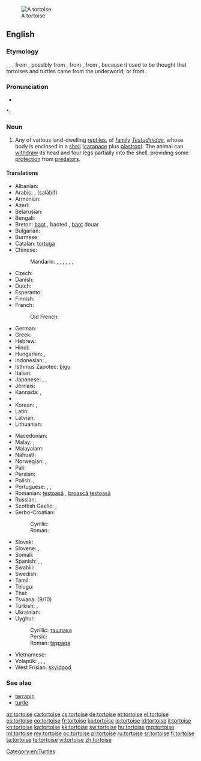 {{wikipedia}}
[[Image:Aldabra.giant.tortoise.arp.jpg|thumb|A tortoise]]
==English==

===Etymology===
{{etyl|enm|en}} {{term|tortuse|lang=enm}}, {{term|tortuce|lang=enm}}, {{term|tortuge|lang=enm}}, from {{etyl|ML.|en}} {{term|tortuca|lang=la}}, possibly from {{etyl|LL.}} {{term|tartarucha|tartarūcha|lang=la}}, from {{etyl|LL.}} {{term|tartaruchus|tartarūchus|of Tartarus|lang=la}}, from {{etyl|grc|en}} {{term|ταρταροῦχος|tr=tartarouchos||lang=grc|from Tartaros, Tartarus, the land of the dead in ancient stories}}, because it used to be thought that tortoises and turtles came from the underworld; or from {{etyl|la|en}} {{term|tortus||lang=la|twisted}}.

===Pronunciation===
* {{audio|en-us-tortoise.ogg|Audio (US)}}

*: {{rhymes|ɔː(r)təs}}

===Noun===
{{en-noun}}

# Any of various land-dwelling [[reptile]]s, of [[family]] ''[[Testudinidae]]'', whose body is enclosed in a [[shell]] ([[carapace]] plus [[plastron]]). The animal can [[withdraw]] its head and four legs partially into the shell, providing some [[protection]] from [[predator]]s.

====Translations====
{{trans-top|land-dwelling reptile}}
* Albanian: {{t+|sq|breshkë|f|xs=Albanian}}
* Arabic: {{qualifier|tortoise or turtle}} {{t|ar|سلحفاة|f|tr=sulaḥfāa|alt=سُلَحْفَاة|sc=Arab}}, {{Arab|[[سلحفاة|سَلاحِف]]}} (salāḥif) {{p}}
* Armenian: {{t-|hy|կրիա|tr=kria}}
* Azeri: {{qualifier|tortoise or turtle}} {{t|az|tısbağa}}
* Belarusian: {{qualifier|tortoise or turtle}} {{t|be|чарапаха|f|tr=čarapáxa|sc=Cyrl}}
* Bengali: {{qualifier|tortoise or turtle}} {{t|bn|কাছিম|tr=kachim|sc=Beng}}
* Breton: [[baot]] {{f}}, baoted {{p}}, [[baot]] douar
* Bulgarian: {{qualifier|tortoise or turtle}} {{t+|bg|костенурка|f|tr=kostenúrka}}
* Burmese: {{qualifier|tortoise or turtle}} {{t|my|လိပ်|tr=lei|sc=Mymr}}
* Catalan: [[tortuga]] {{f}}
* Chinese:
*: Mandarin: {{qualifier|tortoise or turtle}} {{t|zh|龜|sc=Hani}}, {{t|zh|龟|tr=guī|sc=Hani}}, {{t|zh|烏龜|sc=Hani}}, {{t|zh|乌龟|tr=wūguī|sc=Hani}}, {{t+|zh|王八|tr=wángba|sc=Hani}}, {{t|zh|草龜|sc=Hani}}, {{t|zh|草龟|tr=cǎoguī|sc=Hani}}
* Czech: {{t+|cs|želva}}
* Danish: {{t+|da|skildpadde|c}}
* Dutch: {{t+|nl|schildpad|f}}
* Esperanto: {{t-|eo|testudo|xs=Esperanto}}
* Finnish: {{t+|fi|kilpikonna}}
* French: {{qualifier|tortoise or turtle}} {{t+|fr|tortue|f}}
*: Old French: {{t|fro|welke|f}}
* German: {{qualifier|tortoise or turtle}} {{t+|de|Schildkröte|f}}
* Greek: {{qualifier|tortoise or turtle}} {{t|el|χελώνα|f|tr=chelóna|sc=Grek}}
* Hebrew: {{qualifier|tortoise or turtle}} {{t|he|צב|m|tr=tzav|sc=Hebr}}
* Hindi: {{t|hi|कछुआ|m|tr=kachu'ā|sc=Deva}}
* Hungarian: {{t+|hu|teknősbéka}}, {{t-|hu|teknős}}
* Indonesian: {{t+|id|kura-kura|xs=Indonesian}}, {{t|id|penyu}}
* Isthmus Zapotec: [[bigu]]
* Italian: {{qualifier|tortoise or turtle}} {{t+|it|tartaruga|f}}
* Japanese: {{qualifier|tortoise or turtle}} {{t|ja|亀|tr=[[かめ]], kame|sc=Jpan}}, {{t|ja|カメ|tr=kame|sc=Jpan}}, {{t|ja|陸亀|tr=りくがめ, rikugame|sc=Jpan}}
* Jèrriais: {{tø|roa-jer|tortue|f}}
* Kannada: {{t|kn|ಆಮೆ|tr=āme|sc=Knda}}, {{t|kn|ಕೂರ್ಮ|tr=kūrma|sc=Knda}}
* {{trreq|Khmer}}
* Korean: {{qualifier|tortoise or turtle}} {{t|ko|거북|tr=geobuk|sc=Kore}}, {{t|ko|거북이|tr=geobugi|sc=Kore}}
* Latin: {{t+|la|testudo|m}}
* Latvian: {{t-|lv|bruņurupucis|m|xs=Latvian}}
* Lithuanian: {{t-|lt|vėžlys|m|xs=Lithuanian}}
{{trans-mid}}
* Macedonian: {{qualifier|tortoise or turtle}} {{t|mk|желка|f|tr=žélka}}
* Malay: {{t|ms|penyu}}, {{t|ms|kura-kura}}
* Malayalam: {{t|ml|ആമ|tr=āma|sc=Mlym}}
* Nahuatl: {{t-|nah|āyotl}}
* Norwegian: {{t-|no|skilpadde}}, {{t-|no|skjelpadde}}
* Pali: {{tø|pi|kacchapa|m}}
* Persian: {{qualifier|tortoise or turtle}} {{t+|fa|لاک‌پشت|tr=lâk-pošt|sc=fa-Arab}}
* Polish: {{qualifier|tortoise or turtle}} {{t+|pl|żółw|m}}, {{t|pl|żółw lądowy|m}}
* Portuguese: {{qualifier|tortoise or turtle}} {{t+|pt|tartaruga|f}}, {{t+|pt|jabuti|m}}, {{t|pt|cágado}}
* Romanian: [[țestoasă]] {{f}}, [[broască țestoasă]] {{f}}
* Russian: {{qualifier|tortoise or turtle}} {{t+|ru|черепаха|f|tr=čerepáxa}}
* Scottish Gaelic: {{t-|gd|crùban-coille|m|xs=Scottish Gaelic}}, {{t-|gd|sligeanach|m|xs=Scottish Gaelic}}
* Serbo-Croatian:
*: Cyrillic: {{qualifier|tortoise or turtle}} {{t|sh|корњача|f|sc=Cyrl}}
*: Roman: {{qualifier|tortoise or turtle}} {{t|sh|kornjača|f}}
* Slovak: {{qualifier|tortoise or turtle}} {{t|sk|korytnačka|f}}
* Slovene: {{qualifier|tortoise or turtle}} {{t+|sl|želva|f}}, {{t|sl|kopenska želva|f}}
* Somali: {{t-|so|diin|xs=Somali}}
* Spanish: {{qualifier|tortoise or turtle}} {{t+|es|tortuga|f}}, {{t|es|tortuga terrestre|f}}, {{t|es|morrocoy|m}} {{qualifier|Venezuela}}
* Swahili: {{t+|sw|kobe|xs=Swahili}}
* Swedish: {{t+|sv|sköldpadda}}
* Tamil: {{t|ta|ஓடன்|tr=ōṭaṉ|sc=Taml}}
* Telugu: {{qualifier|tortoise or turtle}} {{t|te|తాబేలు|tr=tābēlu|sc=Telu}}
* Thai: {{qualifier|tortoise or turtle}} {{t|th|เต่า|tr=tàò|sc=Thai}}
* Tswana: {{t-|tn|khudu|xs=Tswana}} (9/10)
* Turkish: {{t+|tr|kaplumbağa}}, {{t+|tr|tosbağa}}
* Ukrainian: {{qualifier|tortoise or turtle}} {{t|uk|черепаха|f|tr=čerepáxa|xs=Ukrainian}}
* Uyghur:
*: Cyrillic: [[ташпақа]]
*: Persic: {{fa-Arab|[[تاشپاقا]]}}
*: Roman: [[taşpak̡a|taşpaqa]]
* Vietnamese: {{qualifier|tortoise or turtle}} {{t|vi|rùa}}
* Volapük: {{qualifier|male or female}} {{t|vo|tortug}}, {{qualifier|male}} {{t|vo|hitortug}}, {{qualifier|female}} {{t|vo|jitortug}}, {{qualifier|male or female offspring, young}} {{t|vo|tortugül}}
* West Frisian: [[skyldpod]]
{{trans-bottom}}

===See also===
* [[terrapin]]
* [[turtle]]

[[Category:en:Turtles]]

[[az:tortoise]]
[[ca:tortoise]]
[[cs:tortoise]]
[[de:tortoise]]
[[et:tortoise]]
[[el:tortoise]]
[[es:tortoise]]
[[eo:tortoise]]
[[fr:tortoise]]
[[ko:tortoise]]
[[io:tortoise]]
[[id:tortoise]]
[[it:tortoise]]
[[kn:tortoise]]
[[ka:tortoise]]
[[kk:tortoise]]
[[sw:tortoise]]
[[hu:tortoise]]
[[mg:tortoise]]
[[ml:tortoise]]
[[my:tortoise]]
[[oc:tortoise]]
[[pl:tortoise]]
[[ru:tortoise]]
[[sr:tortoise]]
[[fi:tortoise]]
[[ta:tortoise]]
[[te:tortoise]]
[[vi:tortoise]]
[[zh:tortoise]]
